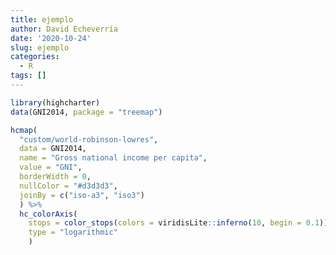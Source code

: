```yaml
---
title: ejemplo
author: David Echeverría
date: '2020-10-24'
slug: ejemplo
categories:
  - R
tags: []
---
```


```r
library(highcharter)
data(GNI2014, package = "treemap")

hcmap(
  "custom/world-robinson-lowres", 
  data = GNI2014,
  name = "Gross national income per capita", 
  value = "GNI",
  borderWidth = 0,
  nullColor = "#d3d3d3",
  joinBy = c("iso-a3", "iso3")
  ) %>%
  hc_colorAxis(
    stops = color_stops(colors = viridisLite::inferno(10, begin = 0.1)),
    type = "logarithmic"
    ) 
```

